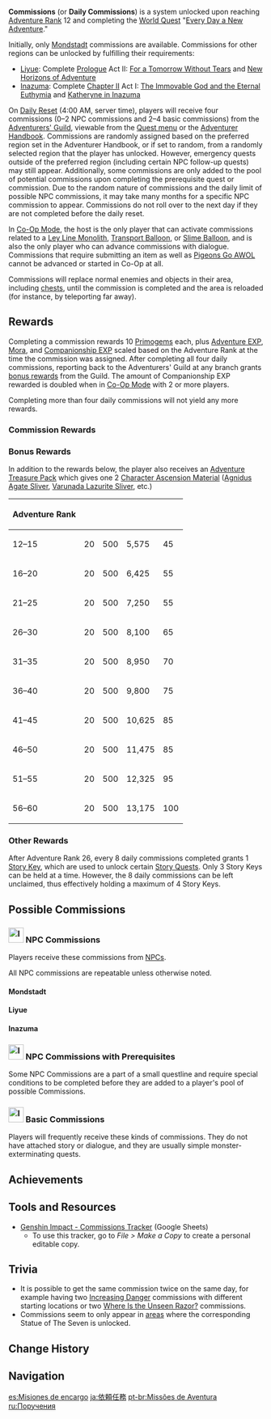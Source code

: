 {{About|the daily quests|the Inazuman organizations|Tri-Commission}}
{{Terminology Infobox
|image        = Icon Commission.svg
|type         = Quests
|type2        = Game Systems
}}
'''Commissions''' (or '''Daily Commissions''') is a system unlocked upon reaching [[Adventure Rank]] 12 and completing the [[World Quest]] "[[Every Day a New Adventure]]."

Initially, only [[Mondstadt]] commissions are available. Commissions for other regions can be unlocked by fulfilling their requirements:
* [[Liyue]]: Complete [[Prologue]] Act II: [[For a Tomorrow Without Tears]] and [[New Horizons of Adventure]]
* [[Inazuma]]: Complete [[Chapter II]] Act I: [[The Immovable God and the Eternal Euthymia]] and [[Katheryne in Inazuma]]

On [[Daily Reset]] (4:00 AM, server time), players will receive four commissions (0–2 NPC commissions and 2–4 basic commissions) from the [[Adventurers' Guild]], viewable from the [[Quests|Quest menu]] or the [[Adventurer Handbook]]. Commissions are randomly assigned based on the preferred region set in the Adventurer Handbook, or if set to random, from a randomly selected region that the player has unlocked. However, emergency quests outside of the preferred region (including certain NPC follow-up quests) may still appear. Additionally, some commissions are only added to the pool of potential commissions upon completing the prerequisite quest or commission. Due to the random nature of commissions and the daily limit of possible NPC commissions, it may take many months for a specific NPC commission to appear. Commissions do not roll over to the next day if they are not completed before the daily reset.

In [[Co-Op Mode]], the host is the only player that can activate commissions related to a [[Ley Line Monolith]], [[Transport Balloon]], or [[Slime Balloon]], and is also the only player who can advance commissions with dialogue. Commissions that require submitting an item as well as [[Pigeons Go AWOL]] cannot be advanced or started in Co-Op at all.

Commissions will replace normal enemies and objects in their area, including [[chests]], until the commission is completed and the area is reloaded (for instance, by teleporting far away).

==Rewards==
Completing a commission rewards 10 [[Primogem]]s each, plus [[Adventure EXP]], [[Mora]], and [[Companionship EXP]] scaled based on the Adventure Rank at the time the commission was assigned. After completing all four daily commissions, reporting back to the Adventurers' Guild at any branch grants [[#Bonus Rewards|bonus rewards]] from the Guild. The amount of Companionship EXP rewarded is doubled when in [[Co-Op Mode]] with 2 or more players.

Completing more than four daily commissions will not yield any more rewards.

===Commission Rewards===
{{Commission Rewards|unknown}}

===Bonus Rewards===
In addition to the rewards below, the player also receives an [[Adventure Treasure Pack]] which gives one 2{{Star}} [[Character Ascension Material]] ([[Agnidus Agate Sliver]], [[Varunada Lazurite Sliver]], etc.)
{|class="wikitable" style="text-align:center;"
!Adventure Rank !! {{Icon/Primogem}} !! {{Icon/AR EXP}} !! {{Icon/Mora}} !! {{Icon/Companionship}}
|-
|12–15 || 20 || 500 || 5,575 || 45
|-
|16–20 || 20 || 500 || 6,425 || 55
|-
|21–25 || 20 || 500 || 7,250 || 55
|-
|26–30 || 20 || 500 || 8,100 || 65
|-
|31–35 || 20 || 500 || 8,950 || 70
|-
|36–40 || 20 || 500 || 9,800 || 75
|-
|41–45 || 20 || 500 || 10,625 || 85
|-
|46–50 || 20 || 500 || 11,475 || 85
|-
|51–55 || 20 || 500 || 12,325 || 95
|-
|56–60 || 20 || 500 || 13,175 || 100
|}

===Other Rewards===
After Adventure Rank 26, every 8 daily commissions completed grants 1 [[Story Key]], which are used to unlock certain [[Story Quests]]. Only 3 Story Keys can be held at a time. However, the 8 daily commissions can be left unclaimed, thus effectively holding a maximum of 4 Story Keys.

==Possible Commissions==
===[[File:Icon Commission Story.svg|30px]] NPC Commissions===
Players receive these commissions from [[NPCs]].

All NPC commissions are repeatable unless otherwise noted.

====Mondstadt====
{{Quests by Category Table|NPC Commissions&Mondstadt Quests&Quests without Requirements|norequirements=1|hideheader=1|nostartlocation=1}}

====Liyue====
{{Quests by Category Table|NPC Commissions&Liyue Quests&Quests without Requirements|norequirements=1|hideheader=1|nostartlocation=1}}

====Inazuma====
{{Quests by Category Table|NPC Commissions&Inazuma Quests&Quests without Requirements|norequirements=1|hideheader=1|nostartlocation=1}}

===[[File:Icon Commission Story.svg|30px]] NPC Commissions with Prerequisites===
Some NPC Commissions are a part of a small questline and require special conditions to be completed before they are added to a player's pool of possible Commissions.

{{Quests by Category Table|NPC Commissions&Quests with Requirements|hideheader=1|nostartlocation=1|not=}}

===[[File:Icon Commission.svg|30px]] Basic Commissions===
Players will frequently receive these kinds of commissions. They do not have attached story or dialogue, and they are usually simple monster-exterminating quests.
{{Clr}}

{{Quests by Category Table|Basic Commissions|norequirements=1|hideheader=1|nostartlocation=1}}

==Achievements==
{{Main|Wonders of the World}}

==Tools and Resources==
* [https://docs.google.com/spreadsheets/d/1pH3BD3RrPtALrKV1MAAmVY3LnjLmozwv4w8KgFCm3h4/edit?usp=sharing Genshin Impact - Commissions Tracker] (Google Sheets)
** To use this tracker, go to ''File > Make a Copy'' to create a personal editable copy.

==Trivia==
*It is possible to get the same commission twice on the same day, for example having two [[Increasing Danger]] commissions with different starting locations or two [[Where Is the Unseen Razor?]] commissions.
*Commissions seem to only appear in [[area]]s where the corresponding Statue of The Seven is unlocked.

==Change History==
{{Change History|1.0}}

==Navigation==
{{Commission Navbox|state=collapsed}}
{{Genshin Navbox}}
[[Category:Quests| ]][[Category:Commissions| ]]

[[es:Misiones de encargo]]
[[ja:依頼任務]]
[[pt-br:Missões de Aventura]]
[[ru:Поручения]]